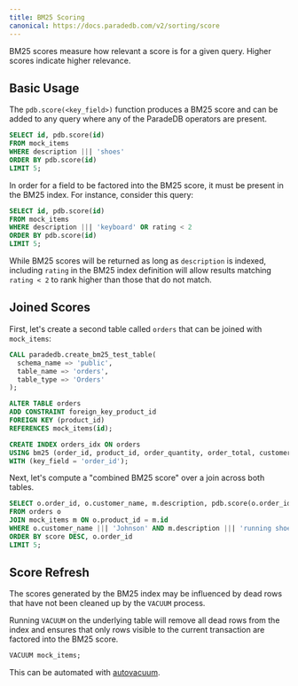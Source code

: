```yaml
---
title: BM25 Scoring
canonical: https://docs.paradedb.com/v2/sorting/score
---
```


BM25 scores measure how relevant a score is for a given query. Higher scores indicate higher relevance.

## Basic Usage

The `pdb.score(<key_field>)` function produces a BM25 score and can be added to any query where any of the ParadeDB operators are present.

```sql
SELECT id, pdb.score(id)
FROM mock_items
WHERE description ||| 'shoes'
ORDER BY pdb.score(id)
LIMIT 5;
```

In order for a field to be factored into the BM25 score, it must be present in the BM25 index. For instance,
consider this query:

```sql
SELECT id, pdb.score(id)
FROM mock_items
WHERE description ||| 'keyboard' OR rating < 2
ORDER BY pdb.score(id)
LIMIT 5;
```

While BM25 scores will be returned as long as `description` is indexed, including `rating` in the BM25 index definition will allow results matching
`rating < 2` to rank higher than those that do not match.

## Joined Scores

First, let's create a second table called `orders` that can be joined with `mock_items`:

```sql
CALL paradedb.create_bm25_test_table(
  schema_name => 'public',
  table_name => 'orders',
  table_type => 'Orders'
);

ALTER TABLE orders
ADD CONSTRAINT foreign_key_product_id
FOREIGN KEY (product_id)
REFERENCES mock_items(id);

CREATE INDEX orders_idx ON orders
USING bm25 (order_id, product_id, order_quantity, order_total, customer_name)
WITH (key_field = 'order_id');
```

Next, let's compute a "combined BM25 score" over a join across both tables.

```sql
SELECT o.order_id, o.customer_name, m.description, pdb.score(o.order_id) + pdb.score(m.id) as score
FROM orders o
JOIN mock_items m ON o.product_id = m.id
WHERE o.customer_name ||| 'Johnson' AND m.description ||| 'running shoes'
ORDER BY score DESC, o.order_id
LIMIT 5;
```

## Score Refresh

The scores generated by the BM25 index may be influenced by dead rows that have not been cleaned up by the `VACUUM` process.

Running `VACUUM` on the underlying table will remove all dead rows from the index and ensures that only rows visible to the current
transaction are factored into the BM25 score.

```sql
VACUUM mock_items;
```

This can be automated with [autovacuum](/documentation/configuration#autovacuum).
